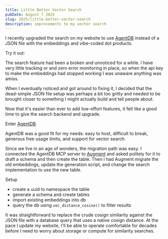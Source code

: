 ```yaml
---
title: Little Better Vector Search
pubDate: August 7 2025
slug: 2025/little-better-vector-search
description: improvements to my vector search
---
```



I recently upgraded the search on my website to use [AgentDB](https://agentdb.dev) instead of a JSON file with the embeddings and vibe-coded dot products.

Try it out:

<SearchForm placeholder="Try a search term like 'css' or 'svg'" />

The search feature had been a broken and unnoticed for a while. I have very little tracking or and zero error monitoring in place, so when the api key to make the embeddings had stopped working I was unaware anything was amiss.

When I eventually noticed and got around to fixing it, I decided that the dead-simple JSON file setup was perhaps a bit too gritty and needed to be brought closer to something I might actually build and tell people about.

Now that it's easier than ever to add low-effort features, it felt like a good time to give the search backend and upgrade.

Enter [AgentDB](https://agentdb.dev).

AgentDB was a good fit for my needs: easy to host, difficult to break, generous free usage limits, and support for vector search.

Since we live in an age of wonders, the migration path was easy. I connected the AgentDB MCP server to [Augment](https://www.augmentcode.com) and asked politely for it to draft a schema and then create the table. Then I had Augment migrate the old embeddings, update the generation script, and change the search implementation to use the new table.

Setup

- create a uuid to namespace the table
- generate a schema and create tables
- import existing embeddings into db
- query the db using `vec_distance_cosine()` to filter results

It was straightforward to replace the crude cosign similarity against the JSON file with a database query that uses a native cosign distance. At the pace I update my website, I'll be able to operate comfortable for decades before I need to worry about storage or compute for similarity searches.
